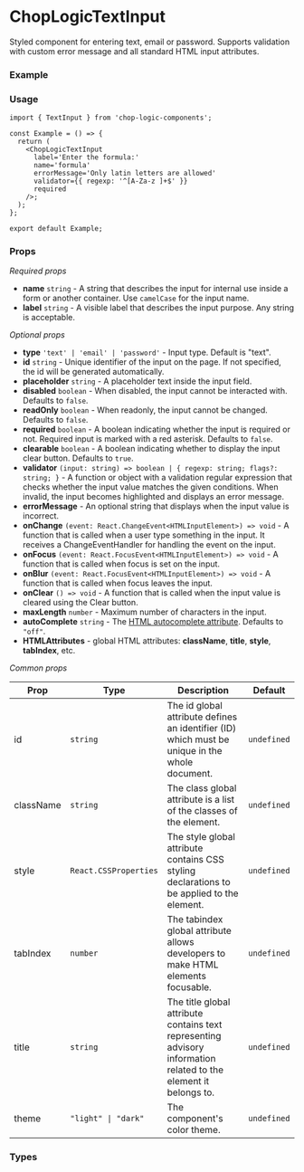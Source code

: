 
<Meta of={TextInput} title='TextInput' />

# ChopLogicTextInput

Styled component for entering text, email or password. Supports validation with custom error message and all standard HTML input attributes.

### Example

<Canvas of={TextInput.DefaultTextInput} />

### Usage

```tsx
import { TextInput } from 'chop-logic-components';

const Example = () => {
  return (
    <ChopLogicTextInput
      label='Enter the formula:'
      name='formula'
      errorMessage='Only latin letters are allowed'
      validator={{ regexp: '^[A-Za-z ]+$' }}
      required
    />;
  );
};

export default Example;
```

### Props

_Required props_

- **name** `string` - A string that describes the input for internal use inside a form or another container. Use `camelCase` for the input name.
- **label** `string` - A visible label that describes the input purpose. Any string is acceptable.

_Optional props_

- **type** `'text' | 'email' | 'password'` - Input type. Default is "text".
- **id** `string` - Unique identifier of the input on the page. If not specified, the id will be generated automatically.
- **placeholder** `string` - A placeholder text inside the input field.
- **disabled** `boolean` - When disabled, the input cannot be interacted with. Defaults to `false`.
- **readOnly** `boolean` - When readonly, the input cannot be changed. Defaults to `false`.
- **required** `boolean` - A boolean indicating whether the input is required or not. Required input is marked with a red asterisk. Defaults to `false`.
- **clearable** `boolean` - A boolean indicating whether to display the input clear button. Defaults to `true`.
- **validator** `(input: string) => boolean | { regexp: string; flags?: string; }` - A function or object with a validation regular expression that checks whether the input value matches the given conditions. When invalid, the input becomes highlighted and displays an error message.
- **errorMessage** - An optional string that displays when the input value is incorrect.
- **onChange** `(event: React.ChangeEvent<HTMLInputElement>) => void` - A function that is called when a user type something in the input. It receives a ChangeEventHandler for handling the event on the input.
- **onFocus** `(event: React.FocusEvent<HTMLInputElement>) => void` - A function that is called when focus is set on the input.
- **onBlur** `(event: React.FocusEvent<HTMLInputElement>) => void` - A function that is called when focus leaves the input.
- **onClear** `() => void` - A function that is called when the input value is cleared using the Clear button.
- **maxLength** `number` - Maximum number of characters in the input.
- **autoComplete** `string` - The [HTML autocomplete attribute](https://developer.mozilla.org/en-US/docs/Web/HTML/Attributes/autocomplete). Defaults to `"off"`.
- **HTMLAttributes** - global HTML attributes: **className**, **title**, **style**, **tabIndex**, etc.

_Common props_

| Prop      | Type                  | Description                                                                                                      | Default     |
| --------- | --------------------- | ---------------------------------------------------------------------------------------------------------------- | ----------- |
| id        | `string`              | The id global attribute defines an identifier (ID) which must be unique in the whole document.                   | `undefined` |
| className | `string`              | The class global attribute is a list of the classes of the element.                                              | `undefined` |
| style     | `React.CSSProperties` | The style global attribute contains CSS styling declarations to be applied to the element.                       | `undefined` |
| tabIndex  | `number`              | The tabindex global attribute allows developers to make HTML elements focusable.                                 | `undefined` |
| title     | `string`              | The title global attribute contains text representing advisory information related to the element it belongs to. | `undefined` |
| theme     | `"light" \| "dark"`   | The component's color theme.                                                                                     | `undefined` |

### Types

```ts
type ChopLogicTextInputProps = React.InputHTMLAttributes<HTMLInputElement> & {
  name: string;
  label: string;
  errorMessage?: string;
  clearable?: boolean;
  onClear?: () => void;
  type?: 'text' | 'email' | 'password';
  validator?: RegExpWithFlags | TextValidationFunction;
};
```

```ts
type RegExpWithFlags = {
  regexp: string;
  flags?: string;
};
```

```ts
type TextValidationFunction = (input: string) => boolean;
```
